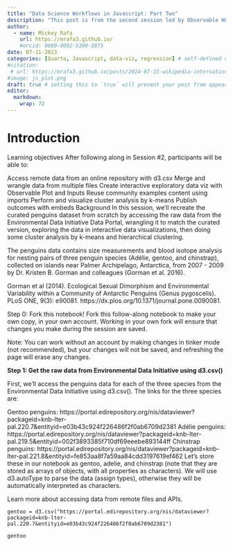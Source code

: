 ```yaml
---
title: "Data Science Workflows in Javascript: Part Two"
description: "This post is from the second session led by Observable HQ"
author:
  - name: Mickey Rafa
    url: https://mrafa3.github.io/
    #orcid: 0000-0002-5300-3075
date: 07-11-2023
categories: [Quarto, Javascript, data-viz, regression] # self-defined categories
#citation: 
 # url: https://mrafa3.github.io/posts/2024-07-15-wikipedia-international-mens-soccer/ 
#image: js_plot.png
draft: true # setting this to `true` will prevent your post from appearing on your listing page until you're ready!
editor: 
  markdown: 
    wrap: 72
---
```


# Introduction

Learning objectives
After following along in Session #2, participants will be able to:

Access remote data from an online repository with d3.csv
Merge and wrangle data from multiple files
Create interactive exploratory data viz with Observable Plot and Inputs
Reuse community examples content using imports
Perform and visualize cluster analysis by k-means
Publish outcomes with embeds
Background
In this session, we’ll recreate the curated penguins dataset from scratch by accessing the raw data from the Environmental Data Initiative Data Portal, wrangling it to match the curated version, exploring the data in interactive data visualizations, then doing some cluster analysis by k-means and hierarchical clustering.

The penguins data contains size measurements and blood isotope analysis for nesting pairs of three penguin species (Adélie, gentoo, and chinstrap), collected on islands near Palmer Archipelago, Antarctica, from 2007 - 2009 by Dr. Kristen B. Gorman and colleagues (Gorman et al. 2016).

Gorman et al (2014). Ecological Sexual Dimorphism and Environmental Variability within a Community of Antarctic Penguins (Genus pygoscelis). PLoS ONE, 9(3): e90081. https://dx.plos.org/10.1371/journal.pone.0090081.

Step 0: Fork this notebook!
Fork this follow-along notebook to make your own copy, in your own account. Working in your own fork will ensure that changes you make during the session are saved.

Note: You can work without an account by making changes in tinker mode (not recommended), but your changes will not be saved, and refreshing the page will erase any changes.

**Step 1: Get the raw data from Environmental Data Initiative using d3.csv()**

First, we’ll access the penguins data for each of the three species from the Environmental Data Initiative using d3.csv(). The links for the three species are:

Gentoo penguins: https://portal.edirepository.org/nis/dataviewer?packageid=knb-lter-pal.220.7&entityid=e03b43c924f226486f2f0ab6709d2381
Adélie penguins: https://portal.edirepository.org/nis/dataviewer?packageid=knb-lter-pal.219.5&entityid=002f3893385f710df69eeebe893144ff
Chinstrap penguins: https://portal.edirepository.org/nis/dataviewer?packageid=knb-lter-pal.221.8&entityid=fe853aa8f7a59aa84cdd3197619ef462
Let’s store these in our notebook as gentoo, adelie, and chinstrap (note that they are stored as arrays of objects, with all properties as characters). We will use d3.autoType to parse the data (assign types), otherwise they will be automatically interpreted as characters.

Learn more about accessing data from remote files and APIs.

```d3
gentoo = d3.csv("https://portal.edirepository.org/nis/dataviewer?packageid=knb-lter-pal.220.7&entityid=e03b43c924f226486f2f0ab6709d2381")
```

```ojs
gentoo
```


